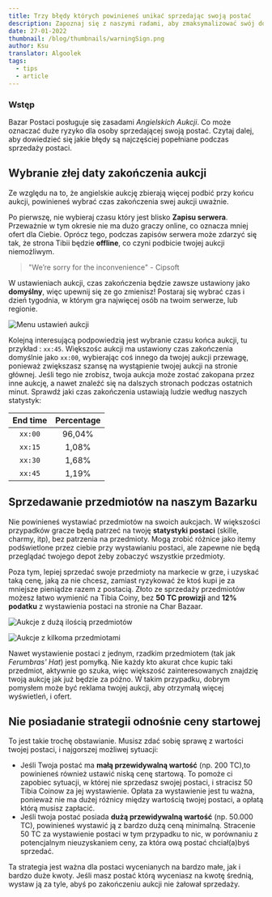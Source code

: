 ```yaml
---
title: Trzy błędy których powinieneś unikać sprzedając swoją postać
description: Zapoznaj się z naszymi radami, aby zmaksymalizować swój dochód na Bazarze
date: 27-01-2022
thumbnail: /blog/thumbnails/warningSign.png
author: Ksu
translator: Algoolek
tags:
  - tips
  - article
---
```


### Wstęp

Bazar Postaci posługuje się zasadami _Angielskich Aukcji_. Co może oznaczać duże ryzyko dla osoby sprzedającej swoją postać. Czytaj dalej, aby dowiedzieć się jakie błędy są najczęściej popełniane podczas sprzedaży postaci.

## Wybranie złej daty zakończenia aukcji

Ze względu na to, że angielskie aukcję zbierają więcej podbić przy końcu aukcji, powinieneś wybrać czas zakończenia swej aukcji uważnie.

Po pierwszę, nie wybieraj czasu który jest blisko **Zapisu serwera**. Przeważnie w tym okresie nie ma dużo graczy online, co oznacza mniej ofert dla Ciebie. Oprócz tego, podczas zapisów serwera może zdarzyć się tak, że strona Tibii będzie **offline**, co czyni podbicie twojej aukcji niemożliwym.

> "We’re sorry for the inconvenience" - Cipsoft

W ustawieniach aukcji, czas zakończenia będzie zawsze ustawiony jako **domyślny**, więc upewnij się ze go zmienisz! Postaraj się wybrać czas i dzień tygodnia, w którym gra najwięcej osób na twoim serwerze, lub regionie.

<Image
  src="/blog/images/auctionConfig.png"
  width={513}
  height={100}
  align="center"
  caption="10:00 CET to obecny czas zapisu serwera"
  alt="Menu ustawień aukcji"
  unoptimized
/>

Kolejną interesującą podpowiedzią jest wybranie czasu końca aukcji, tu przykład : `xx:45`. Większośc aukcji ma ustawiony czas zakończenia domyślnie jako `xx:00`, wybierając coś innego da twojej aukcji przewagę, ponieważ zwiększasz szansę na wystąpienie twojej aukcji na stronie głównej. Jeśli tego nie zrobisz, twoja aukcja może zostać zakopana przez inne aukcję, a nawet znaleźć się na dalszych stronach podczas ostatnich minut. Sprawdź jaki czas zakończenia ustawiają ludzie według naszych statystyk:

| End time | Percentage |
| :------: | :--------: |
| `xx:00`  |   96,04%   |
| `xx:15`  |   1,08%    |
| `xx:30`  |   1,68%    |
| `xx:45`  |   1,19%    |

## Sprzedawanie przedmiotów na naszym Bazarku

Nie powinieneś wystawiać przedmiotów na swoich aukcjach. W większości przypadków gracze będą patrzeć na twoję **statystyki postaci** (skille, charmy, itp), bez patrzenia na przedmioty. Mogą zrobić różnice jako itemy podświetlone przez ciebie przy wystawianiu postaci, ale zapewne nie będą przeglądać twojego depot żeby zobaczyć wszystkie przedmioty.

Poza tym, lepiej sprzedać swoje przedmioty na markecie w grze, i uzyskać taką cenę, jaką za nie chcesz, zamiast ryzykować że ktoś kupi je za mniejsze pieniądze razem z postacią. Złoto ze sprzedaży przedmiotów możesz łatwo wymienić na Tibia Coiny, bez **50 TC prowizji** and **12% podatku** z wystawienia postaci na stronie na Char Bazaar.

<Image
  src="/blog/images/badAuction.png"
  width={159}
  height={80}
  align="center"
  caption="❌ nie rób tego"
  alt="Aukcje z dużą ilością przedmiotów"
  unoptimized
/>

<Image
  src="/blog/images/goodAuction.png"
  width={159}
  height={80}
  align="center"
  caption="✔️ rób tak"
  alt="Aukcje z kilkoma przedmiotami"
  unoptimized
/>

Nawet wystawienie postaci z jednym, rzadkim przedmiotem (tak jak _Ferumbras' Hat_) jest pomyłką. Nie każdy kto akurat chce kupic taki przedmiot, aktywnie go szuka, więc większość zainteresowanych znajdzię twoją aukcję jak już będzie za późno. W takim przypadku, dobrym pomysłem może być <RouteLink href="/highlight-auction">reklama twojej aukcji</RouteLink>, aby otrzymałą więcej wyświetleń, i ofert.

## Nie posiadanie strategii odnośnie ceny startowej

To jest takie trochę obstawianie. Musisz zdać sobię sprawę z wartości twojej postaci, i najgorszej możliwej sytuacji:

- Jeśli Twoja postać ma **małą przewidywalną wartość** (np. 200 TC),to powinieneś również ustawić niską cenę startową. To pomoże ci zapobiec sytuacji, w której nie sprzedasz swojej postaci, i stracisz 50 Tibia Coinow za jej wystawienie. Opłata za wystawienie jest tu ważna, ponieważ nie ma dużej różnicy między wartością twojej postaci, a opłatą którą musisz zapłacić.
  <br />
- Jeśli twoja postać posiada **dużą przewidywalną wartość** (np. 50.000 TC), powinieneś wystawić ją z bardzo dużą ceną minimalną. Stracenie 50 TC za wystawienie postaci w tym przypadku to nic, w porównaniu z potencjalnym nieuzyskaniem ceny, za która ową postać chciał(a)byś sprzedać.

Ta strategia jest ważna dla postaci wycenianych na bardzo małe, jak i bardzo duże kwoty. Jeśli masz postać którą wyceniasz na kwotę średnią, wystaw ją za tyle, abyś po zakończeniu aukcji nie żałował sprzedaży.
